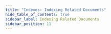 ```yaml
---
title: "Indexes: Indexing Related Documents"
hide_table_of_contents: true
sidebar_label: Indexing Related Documents
sidebar_position: 11
---
```





<LanguageSwitcher supportedLanguages={supportedLanguages} />

<LanguageContent language="java">
   <IndexingRelatedDocumentsJava />
</LanguageContent>

<LanguageContent language="csharp">
   <IndexingRelatedDocumentsCsharp />
</LanguageContent>

<LanguageContent language="nodejs">
   <IndexingRelatedDocumentsNodejs />
</LanguageContent>


<!---
### Indexes
- [Indexing Basics](../indexes/indexing-basics)
- [Indexing Hierarchical Data](../indexes/indexing-hierarchical-data)
- [Indexing Spatial Data](../indexes/indexing-spatial-data)
- [Indexing Polymorphic Data](../indexes/indexing-polymorphic-data)

### Querying
- [Basics](../indexes/querying/query-index)
- [Query Overview](../client-api/session/querying/how-to-query)


-->